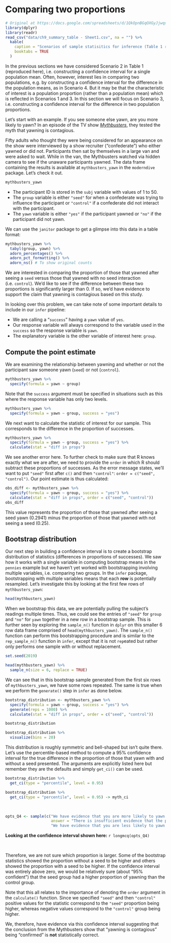# Comparing two proportions {-}

```r
# Original at https://docs.google.com/spreadsheets/d/1QkOpnBGqOXGyJjwqx1T2O5G5D72wWGfWlPyufOgtkk4/edit#gid=0
library(dplyr)
library(readr)
read_csv("data/ch9_summary_table - Sheet1.csv", na = "") %>% 
  kable(
    caption = "Scenarios of sample statisitics for inference (Table 1 repeated)", 
    booktabs = TRUE
  )
```

In the previous sections we have considered Scenario 2 in Table 1 (reproduced here), i.e. constructing a confidence interval for a single population mean.  Often, however, interest lies in comparing two populations, e.g. by constructing a confidence interval for the difference in the population means, as in Scenario 4.  But it may be that the characteristic of interest is a population proportion (rather than a population mean) which is reflected in Scenarios 1 and 3.  In this section we will focus on Scenario 3, i.e. constructing a confidence interval for the difference in two population proportions.

Let's start with an example.  If you see someone else yawn, are you more likely to yawn? In an episode of the TV show [*Mythbusters*](https://en.wikipedia.org/wiki/MythBusters), they tested the myth that yawning is contagious. 

Fifty adults who thought they were being considered for an appearance on the show were interviewed by a show recruiter ("confederate") who either yawned or did not. Participants then sat by themselves in a large van and were asked to wait. While in the van, the Mythbusters watched via hidden camera to see if the unaware participants yawned. The data frame containing the results is available at `mythbusters_yawn` in the `moderndive` package. Let's check it out.

```r
mythbusters_yawn
```

- The participant ID is stored in the `subj` variable with values of 1 to 50.
- The `group` variable is either `"seed"` for when a confederate was trying to influence the participant or `"control"` if a confederate did not interact with the participant.
- The `yawn` variable is either `"yes"` if the participant yawned or `"no"` if the participant did not yawn.

We can use the `janitor` package to get a glimpse into this data in a table format:

```r
mythbusters_yawn %>% 
  tabyl(group, yawn) %>% 
  adorn_percentages() %>% 
  adorn_pct_formatting() %>% 
  adorn_ns() # To show original counts
```

We are interested in comparing the proportion of those that yawned after seeing a `seed` versus those that yawned with no seed interaction (i.e. `control`). We'd like to see if the difference between these two proportions is significantly larger than 0. If so, we'd have evidence to support the claim that yawning is contagious based on this study.

In looking over this problem, we can take note of some important details to include in our `infer` pipeline:

- We are calling a "`success`" having a `yawn` value of `yes`.
- Our response variable will always correspond to the variable used in the `success` so the response variable is `yawn`.
- The explanatory variable is the other variable of interest here: `group`.


## Compute the point estimate {-}

We are examining the relationship between yawning and whether or not the participant saw someone yawn (`seed`) or not (`control`).

```r
mythbusters_yawn %>% 
  specify(formula = yawn ~ group)
```

Note that the `success` argument must be specified in situations such as this where the response variable has only two levels.

```r
mythbusters_yawn %>% 
  specify(formula = yawn ~ group, success = "yes")
```

We next want to calculate the statistic of interest for our sample. This corresponds to the difference in the proportion of successes.

```r
mythbusters_yawn %>% 
  specify(formula = yawn ~ group, success = "yes") %>% 
  calculate(stat = "diff in props")
```

We see another error here. To further check to make sure that R knows exactly what we are after, we need to provide the `order` in which R should subtract these proportions of successes. As the error message states, we'll want to put `"seed"` first after `c()` and then `"control"`: `order = c("seed", "control")`. Our point estimate is thus calculated:

```r
obs_diff <- mythbusters_yawn %>% 
  specify(formula = yawn ~ group, success = "yes") %>% 
  calculate(stat = "diff in props", order = c("seed", "control"))
obs_diff
```

This value represents the proportion of those that yawned after seeing a seed yawn (0.2941) minus the proportion of those that yawned with not seeing a seed (0.25).


## Bootstrap distribution {-}

Our next step in building a confidence interval is to create a bootstrap distribution of statistics (differences in proportions of successes). We saw how it works with a single variable in computing bootstrap means in the `pennies` example but we haven't yet worked with bootstrapping involving multiple variables, i.e. comparing two groups. 
In the `infer` package, bootstrapping with multiple variables means that each **row** is potentially resampled. Let's investigate this by looking at the first few rows of `mythbusters_yawn`:

```r
head(mythbusters_yawn)
```

When we bootstrap this data, we are potentially pulling the subject's readings multiple times. Thus, we could see the entries of `"seed"` for `group` and `"no"` for `yawn` together in a new row in a bootstrap sample. This is further seen by exploring the `sample_n()` function in `dplyr` on this smaller 6 row data frame comprised of `head(mythbusters_yawn)`. The `sample_n()` function can perform this bootstrapping procedure and is similar to the `rep_sample_n()` function in `infer`, except that it is not `rep`eated but rather only performs one sample with or without replacement.

```r
set.seed(2019)
```

```r
head(mythbusters_yawn) %>% 
  sample_n(size = 6, replace = TRUE)
```

We can see that in this bootstrap sample generated from the first six rows of `mythbusters_yawn`, we have some rows repeated. The same is true when we perform the `generate()` step in `infer` as done below.

```r
bootstrap_distribution <- mythbusters_yawn %>% 
  specify(formula = yawn ~ group, success = "yes") %>% 
  generate(reps = 1000) %>% 
  calculate(stat = "diff in props", order = c("seed", "control"))

bootstrap_distribution
```

```r
bootstrap_distribution %>% 
  visualize(bins = 20)
```

This distribution is roughly symmetric and bell-shaped but isn't quite there. Let's use the percentile-based method to compute a 95% confidence interval for the true difference in the proportion of those that yawn with and without a seed presented. The arguments are explicitly listed here but remember they are the defaults and simply `get_ci()` can be used.

```r
bootstrap_distribution %>% 
  get_ci(type = "percentile", level = 0.95)
```

```r
bootstrap_distribution %>% 
  get_ci(type = "percentile", level = 0.95) -> myth_ci
```

<br>

```r
opts_Q4 <- sample(c("We have evidence that you are more likely to yawn after seeing someone yawn",
                    answer = "There is insufficient evidence that the probability of  yawning is related to  seeing someone yawn",
                    "We have evidence that you are less likely to yawn after seeing someone yawn"))
```

**Looking at the confidence interval shown here:**
`r longmcq(opts_Q4)`

<br>

Therefore, we are not sure which proportion is larger. Some of the bootstrap statistics showed the proportion without a seed to be higher and others showed the proportion with a seed to be higher. If the confidence interval was entirely above zero, we would be relatively sure (about "95% confident") that the seed group had a higher proportion of yawning than the control group.

Note that this all relates to the importance of denoting the `order` argument in the `calculate()` function. Since we specified `"seed"` and then `"control"` positive values for the statistic correspond to the `"seed"` proportion being higher, whereas negative values correspond to the `"control"` group being higher.

We, therefore, have evidence via this confidence interval suggesting that the conclusion from the Mythbusters show that "yawning is contagious" being "confirmed" is **not** statistically correct.

<br>
<br>


